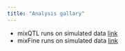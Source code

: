 ```yaml
---
title: "Analysis gallary"
---
```


* mixQTL runs on simulated data [link](sim_mixqtl.html)
* mixFine runs on simulated data [link](sim_mixfine.html)

